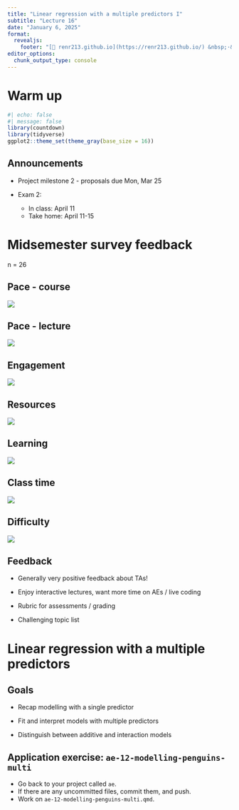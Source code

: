```yaml
---
title: "Linear regression with a multiple predictors I"
subtitle: "Lecture 16"
date: "January 6, 2025"
format: 
  revealjs:
    footer: "[🔗 renr213.github.io](https://renr213.github.io/) &nbsp;·&nbsp; [❓ Ask on Ed](https://edstem.org/us/courses/68653)"
editor_options: 
  chunk_output_type: console
---
```


# Warm up

```r
#| echo: false
#| message: false
library(countdown)
library(tidyverse)
ggplot2::theme_set(theme_gray(base_size = 16))
```

## Announcements

-   Project milestone 2 - proposals due Mon, Mar 25

-   Exam 2:

    -   In class: April 11
    -   Take home: April 11-15

# Midsemester survey feedback

n = 26

## Pace - course

![](images/midsemester-survey/plot-pace-engagement-1.png)

## Pace - lecture

![](images/midsemester-survey/plot-pace-engagement-2.png)

## Engagement

![](images/midsemester-survey/plot-pace-engagement-3.png)

## Resources

![](images/midsemester-survey/plot-resources-1.png)

## Learning

![](images/midsemester-survey/plot-resources-2.png)

## Class time

![](images/midsemester-survey/plots-q6-q7-1.png)

## Difficulty

![](images/midsemester-survey/plots-q6-q7-2.png)

## Feedback

-   Generally very positive feedback about TAs!

-   Enjoy interactive lectures, want more time on AEs / live coding

-   Rubric for assessments / grading

-   Challenging topic list

# Linear regression with a multiple predictors

## Goals {.smaller}

-   Recap modelling with a single predictor

-   Fit and interpret models with multiple predictors

-   Distinguish between additive and interaction models

## Application exercise: `ae-12-modelling-penguins-multi` {.smaller}

::: appex
-   Go back to your project called `ae`.
-   If there are any uncommitted files, commit them, and push.
-   Work on `ae-12-modelling-penguins-multi.qmd`.
:::
